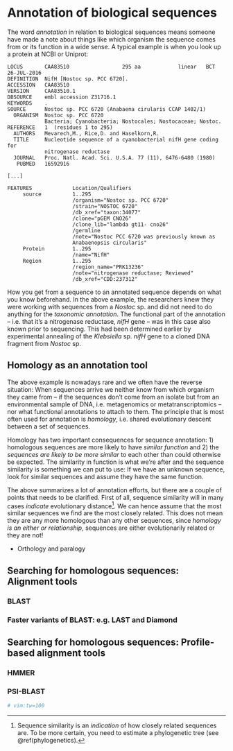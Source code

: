 # Annotation of biological sequences {#annotation}

The word \index{annotation}*annotation* in relation to biological sequences means someone have made
a note about things like which organism the sequence comes from or its function in a wide sense. A
typical example is when you look up a protein at \index{NCBI}NCBI or \index{Uniprot}Uniprot:

```
LOCUS       CAA83510                 295 aa            linear   BCT 26-JUL-2016
DEFINITION  NifH [Nostoc sp. PCC 6720].
ACCESSION   CAA83510
VERSION     CAA83510.1
DBSOURCE    embl accession Z31716.1
KEYWORDS    .
SOURCE      Nostoc sp. PCC 6720 (Anabaena cirularis CCAP 1402/1)
  ORGANISM  Nostoc sp. PCC 6720
            Bacteria; Cyanobacteria; Nostocales; Nostocaceae; Nostoc.
REFERENCE   1  (residues 1 to 295)
  AUTHORS   Mevarech,M., Rice,D. and Haselkorn,R.
  TITLE     Nucleotide sequence of a cyanobacterial nifH gene coding for
            nitrogenase reductase
  JOURNAL   Proc. Natl. Acad. Sci. U.S.A. 77 (11), 6476-6480 (1980)
   PUBMED   16592916

[...]

FEATURES             Location/Qualifiers
     source          1..295
                     /organism="Nostoc sp. PCC 6720"
                     /strain="NOSTOC 6720"
                     /db_xref="taxon:34077"
                     /clone="pGEM CNO26"
                     /clone_lib="lambda gt11- cno26"
                     /germline
                     /note="Nostoc PCC 6720 was previously known as
                     Anabaenopsis circularis"
     Protein         1..295
                     /name="NifH"
     Region          1..295
                     /region_name="PRK13236"
                     /note="nitrogenase reductase; Reviewed"
                     /db_xref="CDD:237312"
```

How you get from a sequence to an annotated sequence depends on what you know beforehand. In the
above example, the researchers knew they were working with sequences from a *Nostoc* sp. and did not
need to do anything for the \index{taxonomic annotation}*taxonomic annotation*. The functional part
of the annotation -- i.e. that it's a nitrogenase reductase, *nifH* gene -- was in this case also
known prior to sequencing. This had been determined earlier by experimental annealing of the
*Klebsiella* sp. *nifH* gene to a cloned DNA fragment from *Nostoc* sp.

## Homology as an annotation tool

The above example is nowadays rare and we often have the reverse situation: When sequences arrive we
neither know from which organism they came from -- if the sequences don't come from an isolate but
from an environmental sample of DNA, i.e. metagenomics or metatranscriptomics -- nor what functional
annotations to attach to them. The principle that is most often used for annotation is
\index{homology}*homology*, i.e. shared evolutionary descent between a set of sequences.

Homology has two important consequences for sequence annotation: 1) homologous sequences are more
likely to have *similar function* and 2) the *sequences are likely to be more similar* to each other
than could otherwise be expected. The similarity in function is what we're after and the sequence
similarity is something we can put to use: If we have an unknown sequence, look for similar
sequences and assume they have the same function.

The above summarizes a lot of annotation efforts, but there are a couple of points that needs to be
clarified. First of all, sequence similarity will in many cases *indicate* \index{evolutionary
distance}evolutionary distance^[Sequence similarity is an *indication* of how closely related
sequences are. To be more certain, you need to estimate a phylogenetic tree (see
\@ref(phylogenetics).]. We can hence assume that the most similar sequences we find are the most
closely related. This does not mean they are any more homologous than any other sequences, since
*homology is an either or relationship*, sequences are either evolutionarily related or they are
not! 

* Orthology and paralogy

## Searching for homologous sequences: Alignment tools

### BLAST

### Faster variants of BLAST: e.g. LAST and Diamond

## Searching for homologous sequences: Profile-based alignment tools

### HMMER

### PSI-BLAST

```r
# vim:tw=100
```
